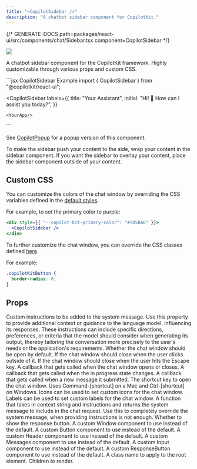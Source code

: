 ```yaml
---
title: "<CopilotSidebar />"
description: "A chatbot sidebar component for CopilotKit."
---
```


{/* GENERATE-DOCS path=packages/react-ui/src/components/chat/Sidebar.tsx component=CopilotSidebar */}
 
<img referrerPolicy="no-referrer-when-downgrade" src="https://static.scarf.sh/a.png?x-pxid=a9b290bb-38f9-4518-ac3b-8f54fdbf43be" />
 
A chatbot sidebar component for the CopilotKit framework. Highly customizable through various props and custom CSS.
 
<RequestExample>
  ```jsx CopilotSidebar Example
  import { CopilotSidebar } from "@copilotkit/react-ui";
 
  <CopilotSidebar
    labels={{
      title: "Your Assistant",
      initial: "Hi! 👋 How can I assist you today?",
    }}
  >
    <YourApp/>
  </CopilotSidebar>
  ```
</RequestExample>
 
 
See [CopilotPopup](./CopilotPopup) for a popup version of this component.
 
<Note>
  To make the sidebar push your content to the side, wrap your content in the
  sidebar component. If you want the sidebar to overlay your content, place the
  sidebar component outside of your content.
</Note>
 
## Custom CSS
 
You can customize the colors of the chat window by overriding the CSS variables
defined in the [default styles](https://github.com/CopilotKit/CopilotKit/blob/main/CopilotKit/packages/react-ui/src/css/colors.css).
 
For example, to set the primary color to purple:
 
```jsx
<div style={{ "--copilot-kit-primary-color": "#7D5BA6" }}>
  <CopilotSidebar />
</div>
```
 
To further customize the chat window, you can override the CSS classes defined
[here](https://github.com/CopilotKit/CopilotKit/blob/main/CopilotKit/packages/react-ui/src/css/).
 
For example:
 
```css
.copilotKitButton {
  border-radius: 0;
}
```

## Props

<ResponseField name="instructions" type="string" >
Custom instructions to be added to the system message. Use this property to
  provide additional context or guidance to the language model, influencing
  its responses. These instructions can include specific directions,
  preferences, or criteria that the model should consider when generating
  its output, thereby tailoring the conversation more precisely to the
  user's needs or the application's requirements.
</ResponseField>

<ResponseField name="defaultOpen" type="boolean" >
Whether the chat window should be open by default.
</ResponseField>

<ResponseField name="clickOutsideToClose" type="boolean" >
If the chat window should close when the user clicks outside of it.
</ResponseField>

<ResponseField name="hitEscapeToClose" type="boolean" >
If the chat window should close when the user hits the Escape key.
</ResponseField>

<ResponseField name="onSetOpen" type="(open: boolean) => void" >
A callback that gets called when the chat window opens or closes.
</ResponseField>

<ResponseField name="onInProgress" type="(inProgress: boolean) => void" >
A callback that gets called when the in progress state changes.
</ResponseField>

<ResponseField name="onSubmitMessage" type="(message: string) => void" >
A callback that gets called when a new message it submitted.
</ResponseField>

<ResponseField name="shortcut" type="string" >
The shortcut key to open the chat window.
  Uses Command-[shortcut] on a Mac and Ctrl-[shortcut] on Windows.
</ResponseField>

<ResponseField name="icons" type="CopilotChatIcons" >
Icons can be used to set custom icons for the chat window.
</ResponseField>

<ResponseField name="labels" type="CopilotChatLabels" >
Labels can be used to set custom labels for the chat window.
</ResponseField>

<ResponseField name="makeSystemMessage" type="SystemMessageFunction" >
A function that takes in context string and instructions and returns
  the system message to include in the chat request.
  Use this to completely override the system message, when providing
  instructions is not enough.
</ResponseField>

<ResponseField name="showResponseButton" type="boolean" >
Whether to show the response button.
</ResponseField>

<ResponseField name="Window" type="React.ComponentType<WindowProps>" >
A custom Window component to use instead of the default.
</ResponseField>

<ResponseField name="Button" type="React.ComponentType<ButtonProps>" >
A custom Button component to use instead of the default.
</ResponseField>

<ResponseField name="Header" type="React.ComponentType<HeaderProps>" >
A custom Header component to use instead of the default.
</ResponseField>

<ResponseField name="Messages" type="React.ComponentType<MessagesProps>" >
A custom Messages component to use instead of the default.
</ResponseField>

<ResponseField name="Input" type="React.ComponentType<InputProps>" >
A custom Input component to use instead of the default.
</ResponseField>

<ResponseField name="ResponseButton" type="React.ComponentType<ResponseButtonProps>" >
A custom ResponseButton component to use instead of the default.
</ResponseField>

<ResponseField name="className" type="string" >
A class name to apply to the root element.
</ResponseField>

<ResponseField name="children" type="React.ReactNode" >
Children to render.
</ResponseField>

